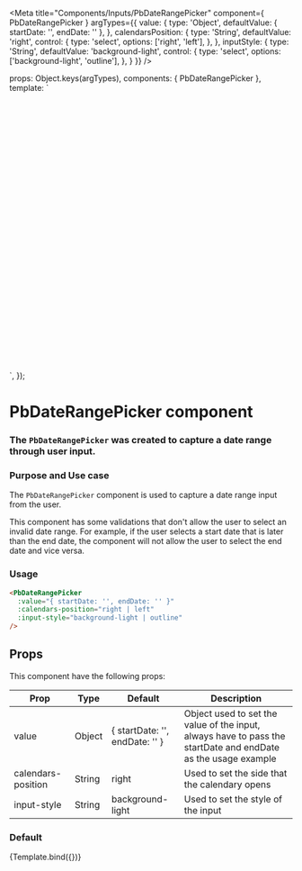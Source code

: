 
<Meta
  title="Components/Inputs/PbDateRangePicker"
  component={ PbDateRangePicker }
  argTypes={{
    value: {
      type: 'Object',
      defaultValue: { startDate: '', endDate: '' },
    },
    calendarsPosition: {
      type: 'String',
      defaultValue: 'right',
      control: {
        type: 'select',
        options: ['right', 'left'],
      },
    },
    inputStyle: {
      type: 'String',
      defaultValue: 'background-light',
      control: {
        type: 'select',
        options: ['background-light', 'outline'],
      },
    }
  }}
/>

  props: Object.keys(argTypes),
  components: { PbDateRangePicker },
  template: `
  <div style="width: 100%; height: 480px; display: flex; justify-content: center">
    <PbDateRangePicker
      style="width: 265px;"
      :value="value"
      :calendars-position="calendarsPosition"
      :input-style="inputStyle"
    />
  </div>
  `,
});

# **PbDateRangePicker component**
### The `PbDateRangePicker` was created to capture a date range through user input.

### Purpose and Use case

The `PbDateRangePicker` component is used to capture a date range input from the user.

This component has some validations that don't allow the user to select an invalid date range.
For example, if the user selects a start date that is later than the end date, the component will not allow the user to select the end date and vice versa.

### Usage

```html
<PbDateRangePicker
  :value="{ startDate: '', endDate: '' }"
  :calendars-position="right | left"
  :input-style="background-light | outline"
/>
```

## Props

This component have the following props:

| Prop | Type | Default      | Description |
| ---  | ---  | ------------ | --- |
| value | Object | { startDate: '', endDate: '' } | Object used to set the value of the input, always have to pass the startDate and endDate as the usage example |
| calendars-position | String | right | Used to set the side that the calendary opens |
| input-style | String | background-light | Used to set the style of the input |


### Default

<Canvas>
  <Story name="Default" height="auto">
    {Template.bind({})}
  </Story>
</Canvas>
